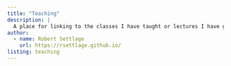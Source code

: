 ```yaml
---
title: "Teaching"
description: |
  A place for linking to the classes I have taught or lectures I have given.
author:
  - name: Robert Settlage 
    url: https://rsettlage.github.io/
listing: teaching
---
```


